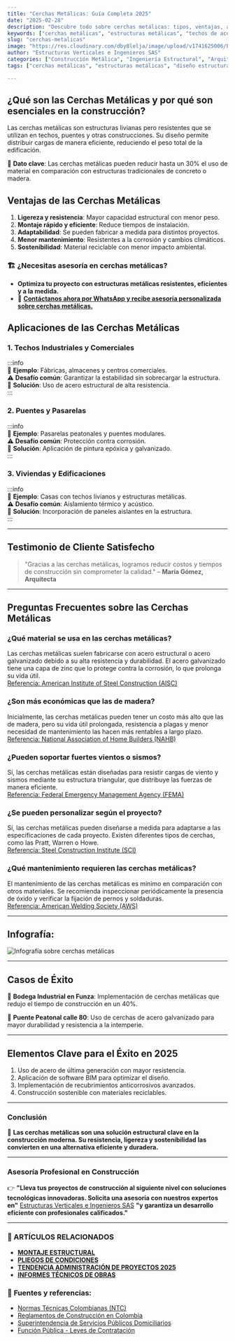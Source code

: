 ```yaml
---
title: "Cerchas Metálicas: Guía Completa 2025"
date: "2025-02-28"
description: "Descubre todo sobre cerchas metálicas: tipos, ventajas, aplicaciones y tendencias para el 2025."
keywords: ["cerchas metálicas", "estructuras metálicas", "techos de acero", "cubiertas metálicas", "construcción en acero", "montaje de cerchas", "tipos de cerchas metálicas", "diseño de estructuras de acero", "construcción liviana con acero"]
slug: "cerchas-metalicas"
image: "https://res.cloudinary.com/dby8lelja/image/upload/v1741625006/Estructuras%20Verticales%20e%20Ingenieros%20SAS/cerchas_metalicas_dnwkfa.webp"
author: "Estructuras Verticales e Ingenieros SAS"
categories: ["Construcción Metálica", "Ingeniería Estructural", "Arquitectura Industrial"]
tags: ["cerchas metálicas", "estructuras metálicas", "diseño estructural", "montaje de estructuras", "acero estructural", "cubiertas metálicas", "tipos de cerchas", "resistencia estructural", "materiales de construcción"]

---
```


## ¿Qué son las Cerchas Metálicas y por qué son esenciales en la construcción?

Las cerchas metálicas son estructuras livianas pero resistentes que se utilizan en techos, puentes y otras construcciones. Su diseño permite distribuir cargas de manera eficiente, reduciendo el peso total de la edificación.

📌 **Dato clave**: Las cerchas metálicas pueden reducir hasta un 30% el uso de material en comparación con estructuras tradicionales de concreto o madera.

## Ventajas de las Cerchas Metálicas

1. **Ligereza y resistencia**: Mayor capacidad estructural con menor peso.
2. **Montaje rápido y eficiente**: Reduce tiempos de instalación.
3. **Adaptabilidad**: Se pueden fabricar a medida para distintos proyectos.
4. **Menor mantenimiento**: Resistentes a la corrosión y cambios climáticos.
5. **Sostenibilidad**: Material reciclable con menor impacto ambiental.

### 🏗️ **¿Necesitas asesoría en cerchas metálicas?**  

- **Optimiza tu proyecto con estructuras metálicas resistentes, eficientes y a la medida.**  
- 📆 [**Contáctanos ahora por WhatsApp y recibe asesoría personalizada sobre cerchas metálicas.**](https://wa.me/573132581599?text=Hola%2C%20quiero%20una%20asesor%C3%ADa%20sobre%20cerchas%20met%C3%A1licas)  



## Aplicaciones de las Cerchas Metálicas

### **1. Techos Industriales y Comerciales**

:::info  
📌 **Ejemplo**: Fábricas, almacenes y centros comerciales.  
⚠ **Desafío común**: Garantizar la estabilidad sin sobrecargar la estructura.  
🔹 **Solución**: Uso de acero estructural de alta resistencia.  
:::

### **2. Puentes y Pasarelas**

:::info  
📌 **Ejemplo**: Pasarelas peatonales y puentes modulares.  
⚠ **Desafío común**: Protección contra corrosión.  
🔹 **Solución**: Aplicación de pintura epóxica y galvanizado.  
:::

### **3. Viviendas y Edificaciones**

:::info  
📌 **Ejemplo**: Casas con techos livianos y estructuras metálicas.  
⚠ **Desafío común**: Aislamiento térmico y acústico.  
🔹 **Solución**: Incorporación de paneles aislantes en la estructura.  
:::

---

## Testimonio de Cliente Satisfecho

> "Gracias a las cerchas metálicas, logramos reducir costos y tiempos de construcción sin comprometer la calidad." – **María Gómez, Arquitecta**

---



## Preguntas Frecuentes sobre las Cerchas Metálicas

### ¿Qué material se usa en las cerchas metálicas?
Las cerchas metálicas suelen fabricarse con acero estructural o acero galvanizado debido a su alta resistencia y durabilidad. El acero galvanizado tiene una capa de zinc que lo protege contra la corrosión, lo que prolonga su vida útil.  
[Referencia: American Institute of Steel Construction (AISC)](https://www.aisc.org/)

### ¿Son más económicas que las de madera?
Inicialmente, las cerchas metálicas pueden tener un costo más alto que las de madera, pero su vida útil prolongada, resistencia a plagas y menor necesidad de mantenimiento las hacen más rentables a largo plazo.  
[Referencia: National Association of Home Builders (NAHB)](https://www.nahb.org/)

### ¿Pueden soportar fuertes vientos o sismos?
Sí, las cerchas metálicas están diseñadas para resistir cargas de viento y sismos mediante su estructura triangular, que distribuye las fuerzas de manera eficiente.  
[Referencia: Federal Emergency Management Agency (FEMA)](https://www.fema.gov/)

### ¿Se pueden personalizar según el proyecto?
Sí, las cerchas metálicas pueden diseñarse a medida para adaptarse a las especificaciones de cada proyecto. Existen diferentes tipos de cerchas, como las Pratt, Warren o Howe.  
[Referencia: Steel Construction Institute (SCI)](https://www.steel-sci.com/)

### ¿Qué mantenimiento requieren las cerchas metálicas?
El mantenimiento de las cerchas metálicas es mínimo en comparación con otros materiales. Se recomienda inspeccionar periódicamente la presencia de óxido y verificar la fijación de pernos y soldaduras.  
[Referencia: American Welding Society (AWS)](https://www.aws.org/)

---

## Infografía: 

![Infografía sobre cerchas metálicas](https://res.cloudinary.com/dby8lelja/image/upload/v1741625233/Estructuras%20Verticales%20e%20Ingenieros%20SAS/cerchas_metalicas_infografia_ofgxdb.webp)

---

## Casos de Éxito

🔹 **Bodega Industrial en Funza**: Implementación de cerchas metálicas que redujo el tiempo de construcción en un 40%.

🔹 **Puente Peatonal calle 80**: Uso de cerchas de acero galvanizado para mayor durabilidad y resistencia a la intemperie.

---

## Elementos Clave para el Éxito en 2025

1. Uso de acero de última generación con mayor resistencia.
2. Aplicación de software BIM para optimizar el diseño.
3. Implementación de recubrimientos anticorrosivos avanzados.
4. Construcción sostenible con materiales reciclables.

---

### Conclusión  

📢 **Las cerchas metálicas son una solución estructural clave en la construcción moderna. Su resistencia, ligereza y sostenibilidad las convierten en una alternativa eficiente y duradera.**

---

### Asesoría Profesional en Construcción

👉 **"Lleva tus proyectos de construcción al siguiente nivel con soluciones tecnológicas innovadoras. Solicita una asesoría con nuestros expertos en"** [Estructuras Verticales e Ingenieros SAS](https://www.estructurasverticales.com/) **"y garantiza un desarrollo eficiente con profesionales calificados."**


---
### 📌 ARTÍCULOS RELACIONADOS  

- **[MONTAJE ESTRUCTURAL](https://www.estructurasverticales.com/blog/montaje-estructural-construccion)**  
- **[PLIEGOS DE CONDICIONES](https://www.estructurasverticales.com/blog/elaboracion-pliegos-condiciones)**  
- **[TENDENCIA ADMINISTRACIÓN DE PROYECTOS 2025](https://www.estructurasverticales.com/blog/administracion-proyectos-construccion)**  
- **[INFORMES TÉCNICOS DE OBRAS](https://www.estructurasverticales.com/blog/informes-tecnicos-obras)**  



### 🔗 **Fuentes y referencias:**  

- [Normas Técnicas Colombianas (NTC)](https://www.icontec.org/)  
- [Reglamentos de Construcción en Colombia](https://www.minvivienda.gov.co/)  
- [Superintendencia de Servicios Públicos Domiciliarios](https://www.superservicios.gov.co/)  
- [Función Pública - Leyes de Contratación](https://www.funcionpublica.gov.co/)  

